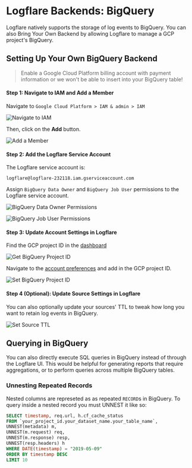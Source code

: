 
# Logflare Backends: BigQuery

Logflare natively supports the storage of log events to BigQuery. You can also Bring Your Own Backend by allowing Logflare to manage a GCP project's BigQuery.

## Setting Up Your Own BigQuery Backend

> Enable a Google Cloud Platform billing account with payment information or we won't be able to insert into your BigQuery table!

#### Step 1: Navigate to IAM and Add a Member

Navigate to `Google Cloud Platform > IAM & admin > IAM`

<Image
  src="/images/navigate-to-iam.png"
  alt="Navigate to IAM"
  width={500}
  height={260}
  layout="responsive"
  objectFit="contain"
/>

Then, click on the **Add** button.

<Image
  src="/images/add-a-member.png"
  alt="Add a Member"
  width={500}
  height={260}
  layout="responsive"
  objectFit="contain"
/>

#### Step 2: Add the Logflare Service Account

The Logflare service account is:

```
logflare@logflare-232118.iam.gserviceaccount.com
```

Assign `BigQuery Data Owner` and `BigQuery Job User` permissions to the Logflare service account.

<Image
  src="/images/add-service-account-with-permissions.png"
  alt="BigQuery Data Owner Permissions"
  width={500}
  height={260}
  layout="responsive"
  objectFit="contain"
/>

<Image
  src="/images/bq-job-user-permissions.png"
  alt="BigQuery Job User Permissions"
  width={500}
  height={260}
  layout="responsive"
  objectFit="contain"
/>

#### Step 3: Update Account Settings in Logflare

Find the GCP project ID in the [dashboard](https://console.cloud.google.com/home/dashboard)

<Image
  src="/images/get-project-id.png"
  alt="Get BigQuery Project ID"
  width={500}
  height={260}
  layout="responsive"
  objectFit="contain"
/>

Navigate to the [account preferences](https://logflare.app/account/edit) and add in the GCP project ID.

<Image
  src="/images/set-project-id.png"
  alt="Set BigQuery Project ID"
  width={500}
  height={260}
  layout="responsive"
  objectFit="contain"
/>

#### Step 4 (Optional): Update Source Settings in Logflare

You can also optionally update your sources' TTL to tweak how long you want to retain log events in BigQuery.

<Image
  src="/images/set-source-ttl.png"
  alt="Set Source TTL"
  width={500}
  height={260}
  layout="responsive"
  objectFit="contain"
/>

## Querying in BigQuery

You can also directly execute SQL queries in BigQuery instead of through the Logflare UI. This would be helpful for generating reports that require aggregations, or to perform queries across multiple BigQuery tables.

### Unnesting Repeated Records

Nested columns are represeted as as repeated `RECORD`s in BigQuery. To query inside a nested record you must UNNEST it like so:

```sql
SELECT timestamp, req.url, h.cf_cache_status
FROM `your_project_id.your_dataset_name.your_table_name`,
UNNEST(metadata) m,
UNNEST(m.request) req,
UNNEST(m.response) resp,
UNNEST(resp.headers) h
WHERE DATE(timestamp) = "2019-05-09"
ORDER BY timestamp DESC
LIMIT 10
```
